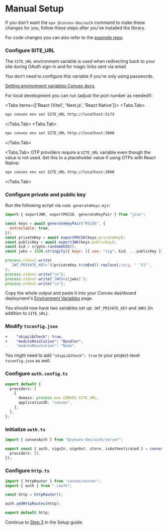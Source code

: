 
# Manual Setup

If you don't want the `npx @convex-dev/auth` command to make these changes for
you, follow these steps after you've installed the library.

For code changes you can also refer to the
[example repo](https://github.com/get-convex/convex-auth-example/blob/main).

<Steps>

### Configure SITE_URL

The `SITE_URL` environment variable is used when redirecting back to your site
during OAuth sign-in and for magic links sent via email.

You don't need to configure this variable if you're only using passwords.

[Setting environment variables Convex docs](https://docs.convex.dev/production/environment-variables#setting-environment-variables).

For local development you can run (adjust the port number as needed!):

<Tabs items={['React (Vite)', 'Next.js', 'React Native']}>
<Tabs.Tab>

```sh
npx convex env set SITE_URL http://localhost:5173
```

</Tabs.Tab>
<Tabs.Tab>

```sh
npx convex env set SITE_URL http://localhost:3000
```

</Tabs.Tab>

<Tabs.Tab>
OTP providers require a `SITE_URL` variable even though the value is not used.
Set this to a placeholder value if using OTPs with React Native:

```sh
npx convex env set SITE_URL http://localhost:3000
```

</Tabs.Tab>
</Tabs>

### Configure private and public key

Run the following script via `node generateKeys.mjs`:

```js filename="generateKeys.mjs"
import { exportJWK, exportPKCS8, generateKeyPair } from "jose";

const keys = await generateKeyPair("RS256", {
  extractable: true,
});
const privateKey = await exportPKCS8(keys.privateKey);
const publicKey = await exportJWK(keys.publicKey);
const kid = crypto.randomUUID();
const jwks = JSON.stringify({ keys: [{ use: "sig", kid, ...publicKey }] });

process.stdout.write(
  `JWT_PRIVATE_KEY="${privateKey.trimEnd().replace(/\n/g, " ")}"`,
);
process.stdout.write("\n");
process.stdout.write(`JWKS=${jwks}`);
process.stdout.write("\n");
```

Copy the whole output and paste it into your Convex dashboard deployment's
[Environment Variables](https://dashboard.convex.dev/deployment/settings/environment-variables)
page.

You should now have two variables set up: `JWT_PRIVATE_KEY` and `JWKS` (in
addition to `SITE_URL`).

### Modify `tsconfig.json`

```diff filename="convex/tsconfig.json"
+    "skipLibCheck": true,
+    "moduleResolution": "Bundler",
-    "moduleResolution": "Node",
```

You might need to add `"skipLibCheck": true` to your project-level
`tsconfig.json` as well.

### Configure `auth.config.ts`

```ts filename="convex/auth.config.ts"
export default {
  providers: [
    {
      domain: process.env.CONVEX_SITE_URL,
      applicationID: "convex",
    },
  ],
};
```

### Initialize `auth.ts`

```ts filename="convex/auth.ts"
import { convexAuth } from "@convex-dev/auth/server";

export const { auth, signIn, signOut, store, isAuthenticated } = convexAuth({
  providers: [],
});
```

### Configure `http.ts`

```ts filename="convex/http.ts"
import { httpRouter } from "convex/server";
import { auth } from "./auth";

const http = httpRouter();

auth.addHttpRoutes(http);

export default http;
```

</Steps>

Continue to [Step 3](/setup#add-authentication-tables-to-your-schema) in the
Setup guide.
